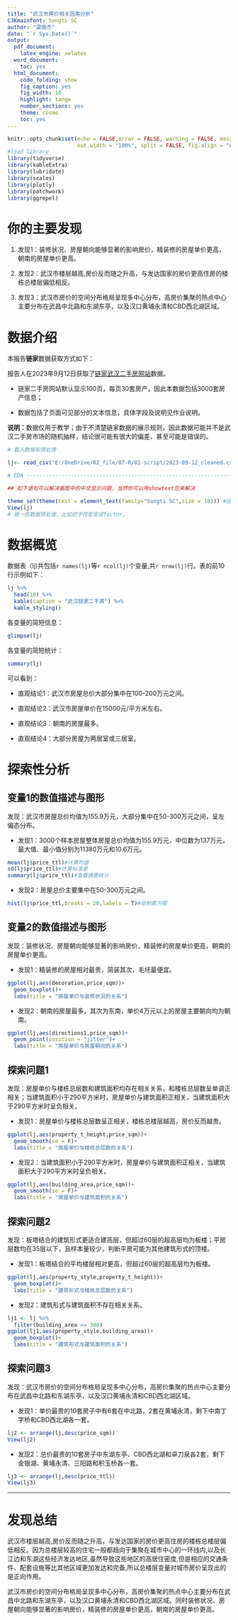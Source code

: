 ---
title: "武汉市房价相关因素分析"
CJKmainfont: Songti SC
author: "梁俊杰"
date: "`r Sys.Date()`"
output:
  pdf_document:
    latex_engine: xelatex
  word_document:
    toc: yes
  html_document:
    code_folding: show
    fig_caption: yes
    fig_width: 10
    highlight: tango
    number_sections: yes
    theme: cosmo
    toc: yes
---

```{r setup, include = FALSE,echo = FALSE}
knitr::opts_chunk$set(echo = FALSE,error = FALSE, warning = FALSE, message = FALSE,
                      out.width = "100%", split = FALSE, fig.align = "center")
#load library
library(tidyverse)
library(kableExtra)
library(lubridate)
library(scales)
library(plotly)
library(patchwork)
library(ggrepel)
```

# 你的主要发现

1.  发现1：装修状况、房屋朝向能够显著的影响房价，精装修的房屋单价更高，朝南的房屋单价更高。

2.  发现2：武汉市楼层越高,房价反而随之升高，与发达国家的房价更高住房的楼栋总楼层偏低相反。

3.  发现3：武汉市房价的空间分布格局呈现多中心分布，高房价集聚的热点中心主要分布在武昌中北路和东湖东亭，以及汉口黄埔永清和CBD西北湖区域。

# 数据介绍

本报告**链家**数据获取方式如下：

报告人在2023年9月12日获取了[链家武汉二手房网站](https://wh.lianjia.com/ershoufang/)数据。

-   链家二手房网站默认显示100页，每页30套房产，因此本数据包括3000套房产信息；

-   数据包括了页面可见部分的文本信息，具体字段及说明见作业说明。

**说明：**数据仅用于教学；由于不清楚链家数据的展示规则，因此数据可能并不是武汉二手房市场的随机抽样，结论很可能有很大的偏差，甚至可能是错误的。

```{r}
# 载入数据和预处理

lj<- read_csv("E:/OneDrive/02_file/07-R/01-script/2023-09-12_cleaned.csv")

# EDA ---------------------------------------------------------------------

## 如下语句可以解决画图中的中文显示问题，当然你可以用showtext包来解决

theme_set(theme(text = element_text(family="Songti SC",size = 10))) #这里family设置成你系统中的中文字体名。
View(lj)
# 做一些数据预处理，比如把字符型变成factor。

```

# 数据概览

数据表（lj)共包括`r names(lj)`等`r ncol(lj)`个变量,共`r nrow(lj)`行。表的前10行示例如下：

```{r}
lj %>% 
  head(10) %>%
  kable(caption = "武汉链家二手房") %>% 
  kable_styling()
```

各变量的简短信息：

```{r}
glimpse(lj)
```

各变量的简短统计：

```{r}
summary(lj)
```

可以看到：

-   直观结论1：武汉市房屋总价大部分集中在100-200万元之间。

-   直观结论2：武汉市房屋单价在15000元/平方米左右。

-   直观结论3：朝南的房屋最多。

-   直观结论4：大部分房屋为两居室或三居室。

# 探索性分析

## 变量1的数值描述与图形

发现：武汉市房屋总价均值为155.9万元，大部分集中在50-300万元之间，呈左偏态分布。

-   发现1：3000个样本房屋整体房屋总价均值为155.9万元，中位数为137万元，最大值、最小值分别为11380万元和10.6万元。

```{r}
mean(lj$price_ttl)#计算均值  
sd(lj$price_ttl)#计算标准差
summary(lj$price_ttl)#查看摘要统计
```

-   发现2：房屋总价主要集中在50-300万元之间。

```{r}
hist(lj$price_ttl,breaks = 20,labels = T)#绘制直方图
```

## 变量2的数值描述与图形

发现：装修状况、房屋朝向能够显著的影响房价，精装修的房屋单价更高，朝南的房屋单价更高。

-   发现1：精装修的房屋相对最贵，简装其次，毛坯最便宜。

```{r}
ggplot(lj,aes(decoration,price_sqm))+
  geom_boxplot()+
  labs(title = "房屋单价与装修状况的关系")
```

-   发现2：朝南的房屋最多，其次为东南，单价4万元以上的房屋主要朝向均为朝南。

```{r}
ggplot(lj,aes(directions1,price_sqm))+
  geom_point(position = "jitter")+
  labs(title = "房屋单价与房屋朝向的关系")
```

## 探索问题1

发现：房屋单价与楼栋总层数和建筑面积均存在相关关系，和楼栋总层数呈单调正相关；当建筑面积小于290平方米时，房屋单价与建筑面积正相关，当建筑面积大于290平方米时呈负相关。

-   发现1：房屋单价与楼栋总层数呈正相关，楼栋总楼层越高，房价反而越贵。

```{r}
ggplot(lj,aes(property_t_height,price_sqm))+
  geom_smooth(se = F)+
  labs(title = "房屋单价与楼栋总层数的关系")
```

-   发现2：当建筑面积小于290平方米时，房屋单价与建筑面积正相关，当建筑面积大于290平方米时呈负相关。

```{r}
ggplot(lj,aes(building_area,price_sqm))+
  geom_smooth(se = F)+
  labs(title = "房屋单价与建筑面积的关系")
```

## 探索问题2

发现：板塔结合的建筑形式更适合建高层，但超过60层的超高层均为板楼；平房层数均在35层以下，且样本量较少，判断平房可能为其他建筑形式的顶楼。

-   发现1：板塔结合的平均楼层相对更高，但超过60层的超高层均为板楼。

```{r}
ggplot(lj,aes(property_style,property_t_height))+
  geom_boxplot()+
  labs(title = "建筑形式与楼栋总层数的关系")
```

-   发现2：建筑形式与建筑面积不存在相关关系。

```{r}
lj1 <- lj %>% 
  filter(building_area <= 300)
ggplot(lj1,aes(property_style,building_area))+
  geom_boxplot()+
  labs(title = "建筑形式与建筑面积的关系")
```

## 探索问题3

发现：武汉市房价的空间分布格局呈现多中心分布，高房价集聚的热点中心主要分布在武昌中北路和东湖东亭，以及汉口黄埔永清和CBD西北湖区域。

-   发现1：单价最贵的10套房子中有6套在中北路，2套在黄埔永清，剩下中南丁字桥和CBD西北湖各一套。

```{r}
lj2 <- arrange(lj,desc(price_sqm))
View(lj2)
```

-   发现2：总价最贵的10套房子中东湖东亭、CBD西北湖和卓刀泉各2套，剩下金银湖、黄埔永清、三阳路和积玉桥各一套。

```{r}
lj3 <- arrange(lj,desc(price_ttl))
View(lj3)
```

------------------------------------------------------------------------

# 发现总结

武汉市楼层越高,房价反而随之升高，与发达国家的房价更高住房的楼栋总楼层偏低相反。因为总楼层较高的住宅一般都趋向于集聚在城市中心的一环线内,以及长江边和东湖这些经济发达地区,虽然导致这些地区的高居住密度,但是相应的交通条件、配套设施等比其他区域更加发达和完备,所以总楼层变量对城市房价呈现出的是正向作用。

武汉市房价的空间分布格局呈现多中心分布，高房价集聚的热点中心主要分布在武昌中北路和东湖东亭，以及汉口黄埔永清和CBD西北湖区域。同时装修状况、房屋朝向能够显著的影响房价，精装修的房屋单价更高，朝南的房屋单价更高。
